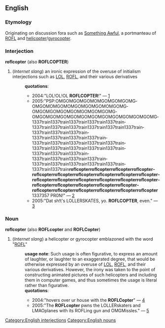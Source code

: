 ==English==
{{rfd}}
=== Etymology ===
Originating on discussion fora such as [[w:Something Awful|Something Awful]], a portmanteau of [[ROFL]] and [[helicopter]]/[[gyrocopter]].  

=== Interjection ===
[[Category:English interjections]]
'''roflcopter''' (also '''ROFLCOPTER''')
# (''Internet slang'') an ironic expression of the overuse of initialism interjections such as [[LOL]], [[ROFL]], and their various derivatives
#:'''quotations''':
#:*2004:"LOL!OL!OL '''ROFLCOPTER'''!" &mdash; [http://groups-beta.google.com/group/rec.gambling.poker/msg/ce4eb40f003b8960]
#:*2005:"PSP:OMGOMGOMGOMOMGOMGOMGOMG&shy;OMGOMOMGOMOMGOMGOMGOMOMGOMG&shy;OMGOMGOMGOMGOMGOMGOMGOMG&shy;OMGOMGOMGOMGOMGOMGOMG&shy;OMGOMGOMGOMGOMG&shy;1337train1337train&shy;1337train1337train1337train&shy;1337train1337train&shy;1337train1337train1337train1337train&shy;1337train1337train1337train&shy;1337train1337train1337train1337train&shy;1337train1337train1337train1337train1337train&shy;1337train1337train1337train&shy;1337train1337train&shy;1337train1337train1337train&shy;1337train1337train1337train1337train&shy;1337train1337train1337train1337train1337train&shy;1337train1337train&shy;'''roflcopter&shy;roflcopter&shy;roflcopter&shy;roflcopter&shy;roflcopter&shy;roflcopter&shy;roflcopter&shy;roflcopter&shy;roflcopter&shy;roflcopter&shy;roflcopter&shy;roflcopter&shy;roflcopter&shy;roflcopter&shy;roflcopter&shy;roflcopter&shy;roflcopterroflcopterroflcopter&shy;roflcopterroflcopter&shy;roflcopterroflcopter&shy;roflcopterroflcopterroflcopter&shy;roflcopter''' 1337357 PR0N!" &mdash; [http://groups-beta.google.com/group/Carroll-CS/msg/7ddf96ad3be19f1d]
#:*2005:"Dat sh!t's LOLLERSKATES, yo. '''ROFLCOPTER''', even." &mdash; [http://groups-beta.google.com/group/microsoft.public.cert.exam.mcsa/msg/3385a728cca9d107]
=== Noun ===
[[Category:English nouns]]
'''roflcopter''' (also '''ROFLcopter''' and '''ROFLCopter''')
# (''Internet slang'') a helicopter or gyrocopter emblazoned with the word "[[ROFL]]"
#:'''usage note''': Such usage is often figurative, to express an amount of laughter, or laughter to an exaggerated degree, that would be otherwise expressed by an overuse of [[LOL]], [[ROFL]], and their various derivatives.  However, the irony was taken to the point of constructing animated pictures of such helicopters and including them in computer games, and thus sometimes the usage is literal rather than figurative.
#:'''quotations''':
#:*2004:"hovers over ur house with the '''ROFLCopter'''" &mdash; [http://groups-beta.google.com/group/alt.lang.asm/msg/dcf5ed64649c36f3]
#:*2005:"The '''ROFLcopter''' pwns the LOLLERskaters and LMAOplanes with its ROFLing gun and OMGMissles." &mdash; [http://www.myhelp4rum.com/archive/index.php/t-287.html]